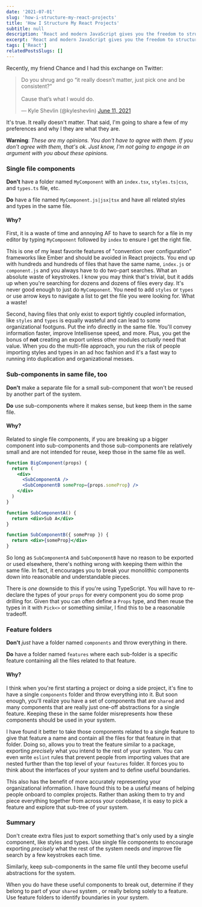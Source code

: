 ```yaml
---
date: '2021-07-01'
slug: 'how-i-structure-my-react-projects'
title: 'How I Structure My React Projects'
subtitle: null
description: 'React and modern JavaScript gives you the freedom to structure your React projects however you want. Learn how I structure mine.'
excerpt: 'React and modern JavaScript gives you the freedom to structure your React projects however you want. Learn how I structure mine.'
tags: ['React']
relatedPostsSlugs: []
---
```


Recently, my friend Chance and I had this exchange on Twitter:

<blockquote class="twitter-tweet">
  <p lang="en" dir="ltr">
    Do you shrug and go “it really doesn’t matter, just pick one and be
    consistent?”
    <br />
    <br />
    Cause that’s what I would do.
  </p>
  &mdash; Kyle Shevlin (@kyleshevlin) <a href="https://twitter.com/kyleshevlin/status/1403437846954795008?ref_src=twsrc%5Etfw">
    June 11, 2021
  </a>
</blockquote>
<script
  async
  src="https://platform.twitter.com/widgets.js"
  charset="utf-8"
></script>

It's true. It really doesn't matter. That said, I'm going to share a few of my preferences and why I they are what they are.

**Warning**: _These are my opinions. You don't have to agree with them. If you don't agree with them, that's ok. Just know, I'm not going to engage in an argument with you about these opinions._

### Single file components

**Don't** have a folder named `MyComponent` with an `index.tsx`, `styles.ts|css`, and `types.ts` file, etc.

**Do** have a file named `MyComponent.js|jsx|tsx` and have all related styles and types in the same file.

#### Why?

First, it is a waste of time and annoying AF to have to search for a file in my editor by typing `MyComponent` followed by `index` to ensure I get the right file.

This is one of my least favorite features of "convention over configuration" frameworks like Ember and should be avoided in React projects. You end up with hundreds and hundreds of files that have the same name, `index.js` or `component.js` and you always have to do two-part searches. What an absolute waste of keystrokes. I know you may think that's trivial, but it adds up when you're searching for dozens and dozens of files every day. It's never good enough to just do `MyComponent`. You need to add `styles` or `types` or use arrow keys to navigate a list to get the file you were looking for. What a waste!

Second, having files that only exist to export tightly coupled information, like `styles` and `types` is equally wasteful and can lead to some organizational footguns. Put the info directly in the same file. You'll convey information faster, improve Intellisense speed, and more. Plus, you get the bonus of **not** creating an export unless other modules _actually_ need that value. When you do the multi-file approach, you run the risk of people importing styles and types in an ad hoc fashion and it's a fast way to running into duplication and organizational messes.

### Sub-components in same file, too

**Don't** make a separate file for a small sub-component that won't be reused by another part of the system.

**Do** use sub-components where it makes sense, but keep them in the same file.

#### Why?

Related to single file components, if you are breaking up a bigger component into sub-components and those sub-components are relatively small and are not intended for reuse, keep those in the same file as well.

```jsx
function BigComponent(props) {
  return (
    <div>
      <SubComponentA />
      <SubComponentB someProp={props.someProp} />
    </div>
  )
}

function SubComponentA() {
  return <div>Sub A</div>
}

function SubComponentB({ someProp }) {
  return <div>{someProp}</div>
}
```

So long as `SubComponentA` and `SubComponentB` have no reason to be exported or used elsewhere, there's nothing wrong with keeping them within the same file. In fact, it encourages you to break your monolithic components down into reasonable and understandable pieces.

There is _one_ downside to this if you're using TypeScript. You will have to re-declare the types of your `props` for every component you do some prop drilling for. Given that you can often define a `Props` type, and then reuse the types in it with `Pick<>` or something similar, I find this to be a reasonable tradeoff.

### Feature folders

**Don't** _just_ have a folder named `components` and throw everything in there.

**Do** have a folder named `features` where each sub-folder is a specific feature containing all the files related to that feature.

#### Why?

I think when you're first starting a project or doing a side project, it's fine to have a single `components` folder and throw everything into it. But soon enough, you'll realize you have a set of components that are `shared` and many components that are really just one-off abstractions for a single feature. Keeping these in the same folder misrepresents how these components should be used in your system.

I have found it better to take those components related to a single feature to give that feature a name and contain all the files for that feature in that folder. Doing so, allows you to treat the feature similar to a package, exporting _precisely_ what you intend to the rest of your system. You can even write `eslint` rules that prevent people from importing values that are nested further than the top level of your `features` folder. It forces you to think about the interfaces of your system and to define useful boundaries.

This also has the benefit of more accurately representing your organizational information. I have found this to be a useful means of helping people onboard to complex projects. Rather than asking them to try and piece everything together from across your codebase, it is easy to pick a feature and explore that sub-tree of your system.

### Summary

Don't create extra files just to export something that's only used by a single component, like styles and types. Use single file components to encourage exporting _precisely_ what the rest of the system needs _and_ improve file search by a few keystrokes each time.

Similarly, keep sub-components in the same file until they become useful abstractions for the system.

When you do have these useful components to break out, determine if they belong to part of your `shared` system <Marker content="Perhaps your design system?" />, or really belong solely to a feature. Use feature folders to identify boundaries in your system.
